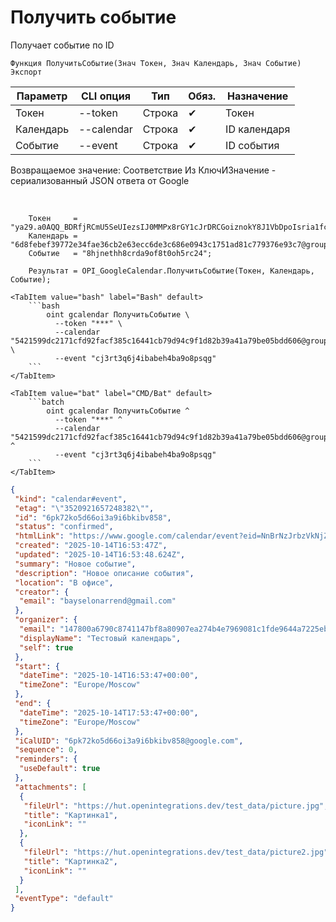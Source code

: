 ﻿---
sidebar_position: 3
description: Получить событие и другие функции для работы с Google Calendar в Открытом пакете интеграций - бесплатной open-source библиотеке интеграций для 1С:Предприятие 8, OneScript и CLI
keywords: [1C, 1С, 1С:Предприятие, 1С:Предприятие 8.3, API, Интеграция, Сервисы, Обмен, OneScript, CLI, Google Calendar]
---


# Получить событие
 Получает событие по ID



`Функция ПолучитьСобытие(Знач Токен, Знач Календарь, Знач Событие) Экспорт`

  | Параметр | CLI опция | Тип | Обяз. | Назначение |
  |-|-|-|-|-|
  | Токен | --token | Строка | &#x2714; | Токен |
  | Календарь | --calendar | Строка | &#x2714; | ID календаря |
  | Событие | --event | Строка | &#x2714; | ID события |

  
  Возвращаемое значение:   Соответствие Из КлючИЗначение - сериализованный JSON ответа от Google

<br/>



```bsl title="Пример использования для 1С:Предприятие/OneScript"
    Токен     = "ya29.a0AQQ_BDRfjRCmU5SeUIezsIJ0MMPx8rGY1cJrDRCGoiznokY8J1VbDpoIsria1fc0P9nhxwiUoadmzeQoio1JAt8mABgw7K47DK2YITbHMxCTAzRgJgPZ9z_1F...";
    Календарь = "6d8febef39772e34fae36cb2e63ecc6de3c686e0943c1751ad81c779376e93c7@group.calendar.google.com";
    Событие   = "8hjnethh8crda9of8t0oh5rc24";

    Результат = OPI_GoogleCalendar.ПолучитьСобытие(Токен, Календарь, Событие);
```
    

 <Tabs>
  
    <TabItem value="bash" label="Bash" default>
        ```bash
            oint gcalendar ПолучитьСобытие \
              --token "***" \
              --calendar "5421599dc2171cfd92facf385c16441cb79d94c9f1d82b39a41a79be05bdd606@group.calendar.google.com" \
              --event "cj3rt3q6j4ibabeh4ba9o8psqg"
        ```
    </TabItem>
  
    <TabItem value="bat" label="CMD/Bat" default>
        ```batch
            oint gcalendar ПолучитьСобытие ^
              --token "***" ^
              --calendar "5421599dc2171cfd92facf385c16441cb79d94c9f1d82b39a41a79be05bdd606@group.calendar.google.com" ^
              --event "cj3rt3q6j4ibabeh4ba9o8psqg"
        ```
    </TabItem>
</Tabs>


```json title="Результат"
{
 "kind": "calendar#event",
 "etag": "\"3520921657248382\"",
 "id": "6pk72ko5d66oi3a9i6bkibv858",
 "status": "confirmed",
 "htmlLink": "https://www.google.com/calendar/event?eid=NnBrNzJrbzVkNjZvaTNhOWk2YmtpYnY4NTggMTQ3ODAwYTY3OTBjODc0MTE0N2JmOGE4MDkwN2VhMjc0YjRlNzk2OTA4MWMxZmRlOTY0NGE3MjI1ZWIyODBmYUBn",
 "created": "2025-10-14T16:53:47Z",
 "updated": "2025-10-14T16:53:48.624Z",
 "summary": "Новое событие",
 "description": "Новое описание события",
 "location": "В офисе",
 "creator": {
  "email": "bayselonarrend@gmail.com"
 },
 "organizer": {
  "email": "147800a6790c8741147bf8a80907ea274b4e7969081c1fde9644a7225eb280fa@group.calendar.google.com",
  "displayName": "Тестовый календарь",
  "self": true
 },
 "start": {
  "dateTime": "2025-10-14T16:53:47+00:00",
  "timeZone": "Europe/Moscow"
 },
 "end": {
  "dateTime": "2025-10-14T17:53:47+00:00",
  "timeZone": "Europe/Moscow"
 },
 "iCalUID": "6pk72ko5d66oi3a9i6bkibv858@google.com",
 "sequence": 0,
 "reminders": {
  "useDefault": true
 },
 "attachments": [
  {
   "fileUrl": "https://hut.openintegrations.dev/test_data/picture.jpg",
   "title": "Картинка1",
   "iconLink": ""
  },
  {
   "fileUrl": "https://hut.openintegrations.dev/test_data/picture2.jpg",
   "title": "Картинка2",
   "iconLink": ""
  }
 ],
 "eventType": "default"
}
```
